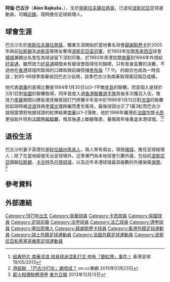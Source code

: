 {{Infobox football biography
| name        = 巴古沙 <br> Alen Bajkuša
| image       =
| fullname    = Alen Bajkuša
| nickname    =
| birth_date  = {{Birth date and age|1971|6|26|df=y}}
| birth_place = [[南斯拉夫|南斯拉夫]]，[[薩拉熱窩|薩拉熱窩]]
| height      = {{height|m=1.80}}
| position    = [[前鋒_(足球)|前鋒]]
| currentclub = 已退役
| clubnumber  = 
| years1 =   1990–1993
| years2 =   1993–1994
| years3 =   1994–1996
| years4 =   1994–1995
| years5 =   1996–1998
| years6 =   1998
| years7 =   1998–1999
| years8 =   1999–2000
| years9 =   2000–2001
| years10 =  2001–2002
| years11 =  2002–2003
| years12 =  2003–2004
| clubs1 =   [[澤列茲尼察足球俱樂部|薛謝斯歷卡]]
| clubs2 =   [[檳城足球協會|檳城]]
| clubs3 =   [[南華足球隊|南華]]
| clubs4 =   → [[晨曦體育會|好易通(外借)]]
| clubs5 =   [[卡昂馬萊伯體育會|卡昂]]
| clubs6 =   {{link-en|卡洛治足球會|Étoile Carouge FC|卡洛治}}
| clubs7 =   [[晨曦體育會|好易通]]
| clubs8 =   → [[愉園體育會|愉園]]
| clubs9 =   [[塔塔班亞足球會|塔塔班亞]]
| clubs10 =  [[艾加里奧足球會|艾加里奧]]
| clubs11 =  [[澤列茲尼察足球俱樂部|薛謝斯歷卡]]
| clubs12 =  [[希羅基布里耶格足球俱樂部|施洛奇伯拉治]]
| caps1 =
| caps2 =
| caps3 =
| caps4 =   
| caps5 = 14
| caps6 =
| caps7 =
| caps8 =
| caps9 =
| caps10 =
| caps11 =
| caps12 =
| goals1 =
| goals2 =
| goals3 =
| goals4 =  
| goals5 = 2
| goals6 =
| goals7 =
| goals8 =
| goals9 =
| goals10 =
| goals11 =
| goals12 =
| nationalyears1 = 1994–2000
| nationalteam1  = [[港聯|港聯]]
| nationalcaps1  = 4
| nationalgoals1 = 1
}}

'''阿倫·巴古沙'''（'''Alen Bajkuša'''，{{bd|1971年|6月26日|catIdx=D}}），生於[[南斯拉夫|南斯拉夫]][[薩拉熱窩|薩拉熱窩]]，已退役[[波斯尼亞|波斯尼亞]]足球運動員，司職[[前鋒_(足球)|前鋒]]，現時擔任足球經理人。

==球會生涯==
巴古沙生於[[南斯拉夫|南斯拉夫]][[薩拉熱窩|薩拉熱窩]]，職業生涯開始於當地著名球會[[澤列茲尼察足球俱樂部|薛謝斯歷卡]]於2005年與前[[阿德米爾·拉斯錫|拉斯錫]]及[[迪斯高|迪斯高]]等隊友奪得[[波斯尼亞和黑塞哥維那盃|波斯尼亞盃冠軍]]，於1993年加盟[[馬來西亞|馬來西亞]]球會[[檳城足球協會|檳城]]兼踢出名堂在為球迷留下深刻印象，於1993年來港加盟[[南華足球隊|南華]]到1994年外借給[[晨曦體育會|好易通]]，雖然效力[[晨曦體育會|好易通]]期間未有替球會取得任何錦標，只有晉身盃賽的決賽，不過他在[[香港|香港]]球壇所取得的口碑和與前線搭擋[[李布倫|李布倫]]「7·11」 的組合也成為一時佳話；到95-96球季南華收回巴古沙自用，該季巴古沙為南華取得兩冠兩亞成績。

他代表[[南華足球隊|南華]]的首場比賽是1994年1月30日以0–1不敵[[星島體育會|星島]]的聯賽。而首個入是球於3月1日對[[愉園體育會|愉園]]的聯賽取得，同年首度入選[[香港聯賽選手隊|香港聯賽選手隊]]其後多次獲召入伍，惟效力[[南華足球隊|南華]]期間以脾氣壞見稱曾因打鬥停賽半年其中於1996年1月13日對[[香港流浪足球會|流浪]]的聯賽拾起球時被[[香港流浪足球會|流浪]]球員[[李偉文|李偉文]]撞跌繼而產生衝突，最後球證出示了1黃3紅而巴古沙就相當憤怒地搶球證的紅牌結果[[南華足球隊|南華]]以1–2落敗，他於1996年離港赴[[法國|法國]]加盟[[卡昂馬萊伯體育會|卡昂]]更協助升班到[[法國足球甲級聯賽|法國甲級聯賽]]，惟其後遇上斷腳傷患，養傷兩年後重返本港球壇。<ref>[http://football.fanpiece.com/hongkongfootball/%E7%B6%93%E5%85%B8%E7%9F%AD%E7%89%87-%E5%8D%97%E8%8F%AF%E6%B5%81%E6%B5%AA-%E7%90%83%E5%93%A1%E7%90%83%E8%BF%B7%E6%B7%B7%E4%BA%82%E6%89%93%E4%BA%A4-%E4%BB%B2%E6%9C%89-%E6%90%B6%E7%B4%85%E7%89%8C-%E4%BA%8B%E4%BB%B6-c1085521.html 經典短片 南華流浪 球員球迷混亂打交 仲有「搶紅牌」事件！] {{Wayback|url=http://football.fanpiece.com/hongkongfootball/%E7%B6%93%E5%85%B8%E7%9F%AD%E7%89%87-%E5%8D%97%E8%8F%AF%E6%B5%81%E6%B5%AA-%E7%90%83%E5%93%A1%E7%90%83%E8%BF%B7%E6%B7%B7%E4%BA%82%E6%89%93%E4%BA%A4-%E4%BB%B2%E6%9C%89-%E6%90%B6%E7%B4%85%E7%89%8C-%E4%BA%8B%E4%BB%B6-c1085521.html |date=20170816194103 }} 香港足球 19/05/2013</ref><ref>[http://hk.on.cc/hk/bkn/cnt/sport/20150123/bkn-20150123162248403-0123_00882_001.html 港超聯　「巴古沙打吡」踢唔成？] {{Wayback|url=http://hk.on.cc/hk/bkn/cnt/sport/20150123/bkn-20150123162248403-0123_00882_001.html |date=20170816193900 }} on.cc東網 2015年01月23日</ref>

==退役生活==
巴古沙的妻子英德拉是[[砂拉越州|砂拉越州]][[馬来人|馬来人]]，兩人育有兩女，現居[[檳城|檳城]]，擔任足球經理人；除了在當地經營天台足球場外，近季專門為本地球會引薦外援，包括前[[波士尼亞與赫塞哥維納國家足球隊|波斯尼亞]]國腳[[阿德米爾·拉斯錫|拉斯錫]]、[[沙沙·卡古特|卡古特]]及[[達利奧·丹贊奴域|丹贊奴域]]，以及近年本港球壇最具級數的外援後衛[[保贊·馬列錫|保贊]]。<ref>[http://orientaldaily.on.cc/cnt/sport/20131213/index.html 薪火相傳馳騁港甲] {{Wayback|url=http://orientaldaily.on.cc/cnt/sport/20131213/index.html |date=20170426094301 }} [[東方日報|東方日報]] 2013年12月13日</ref>

==參考資料==
{{reflist}}

==外部連結==
{{DEFAULTSORT:Bajkusa, Alen}}
[[Category:1971年出生|Category:1971年出生]]
[[Category:南華球員|Category:南華球員]]
[[Category:卡昂球員|Category:卡昂球員]]
[[Category:愉園球員|Category:愉園球員]]
[[Category:足球前鋒|Category:足球前鋒]]
[[Category:法甲球員|Category:法甲球員]]
[[Category:法乙球員|Category:法乙球員]]
[[Category:港甲球員|Category:港甲球員]]
[[Category:塞拉耶佛人|Category:塞拉耶佛人]]
[[Category:薛謝斯歷卡球員|Category:薛謝斯歷卡球員]]
[[Category:香港外籍足球運動員|Category:香港外籍足球運動員]]
[[Category:瑞士外籍足球運動員|Category:瑞士外籍足球運動員]]
[[Category:法國外籍足球運動員|Category:法國外籍足球運動員]]
[[Category:波斯尼亞和黑塞哥維那足球運動員|Category:波斯尼亞和黑塞哥維那足球運動員]]